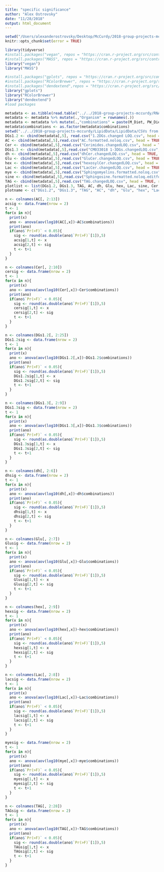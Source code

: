 ```yaml
---
title: "specific significance"
author: "Alex Ostrovsky"
date: "11/28/2018"
output: html_document
---
```


```r
setwd("/Users/alexanderostrovsky/Desktop/McCurdy/2018-group-projects-mccurdy/LipidData/LipidData/CSVs from given data/Processed CSVs (format and LOQ)/Modified LOQ/")
knitr::opts_chunk$set(error = TRUE)
```

```r

library(tidyverse)
#install.packages("vegan", repos = "https://cran.r-project.org/src/contrib/vegan_2.5-2.tar.gz")
#install.packages("MASS", repos = "https://cran.r-project.org/src/contrib/MASS_7.3-50.tar.gz")
library("vegan")
library("MASS")

#install.packages("gplots", repos = "https://cran.r-project.org/src/contrib/gplots_3.0.1.tar.gz")
#install.packages("RColorBrewer", repos = "https://cran.r-project.org/src/contrib/RColorBrewer_1.1-2.tar.gz")
#install.packages("dendextend",repos = "https://cran.r-project.org/src/contrib/dendextend_1.8.0.tar.gz")
library("gplots")
library("RColorBrewer")
library("dendextend")
#load packages
```

```r
metadata <- as.tibble(read.table("../../2018-group-projects-mccurdy/RNAseq Analysis/RNAseq Analysis/metadata.txt", header = TRUE)[c(2, 4:15, 17:25, 27:40),2:4])
metadata <- metadata %>% mutate(.,"Organism" = rownames(.))
metadata <- metadata %>% mutate(.,"combinations" = paste(M_Diet, PW_Diet, sep = "."))
metadata$combinations <- as.factor(metadata$combinations)
setwd("../../2018-group-projects-mccurdy/LipidData/LipidData/CSVs from given data/Processed CSVs (format and LOQ)/Modified LOQ/")
DGs1.2 <- cbind(metadata[,5], read.csv("1.2DGs.changed LOQ.csv", head = TRUE, row.names = 1))
AC <- cbind(metadata[,5],read.csv("AC.formatted.noloq.csv", head = TRUE, row.names = 1))
Cer <- cbind(metadata[,5],read.csv("Cerimides.changedLOQ.csv", head = TRUE, row.names = 1))
DGs1.3 <- cbind(metadata[,5],read.csv("CM033018 1-3DGs.changedLOQ.csv", head = TRUE, row.names = 1))
dh <- cbind(metadata[,5],read.csv("dhCer.changedLOQ.csv", head = TRUE, row.names = 1))
Glu <- cbind(metadata[,5],read.csv("GluCer.changedLOQ.csv", head = TRUE, row.names = 1))
hex <- cbind(metadata[,5],read.csv("hexosylCer.changedLOQ.csv", head = TRUE, row.names = 1))
Lac <- cbind(metadata[,5],read.csv("LacCer.changedLOQ.csv", head = TRUE, row.names = 1))
mye <- cbind(metadata[,5],read.csv("Sphingomyelins.formatted.noloq.csv", head = TRUE, row.names = 1))
sine <- cbind(metadata[,5],read.csv("Sphingosine.formatted.noloq.editfordismatrix.csv", header = TRUE, row.names = 1))
TAG <- cbind(metadata[,5],read.csv("TAG.changedLOQ.csv", head = TRUE, row.names = 1))
plotlist <- list(DGs1.2, DGs1.3, TAG, AC, dh, Glu, hex, Lac, sine, Cer, mye)
plotname <- c("DGs1.2", "DGs1.3", "TAG", "AC", "dh", "Glu", "hex", "Lac", "sine", "Cer", "mye")
```

```r
n <- colnames(AC[, 2:13])
acsig <- data.frame(nrow = 2)
t <- 1
for(x in n){
  print(x)
  ano <- anova(aov(log10(AC[,x])~AC$combinations))
  print(ano)
  if(ano$`Pr(>F)` < 0.05){
    sig <- round(as.double(ano$`Pr(>F)`[1]),5)
    acsig[1,t] <- x
    acsig[2,t] <- sig
    t <- t+1
  }
}
```

```r
n <- colnames(Cer[, 2:10])
cersig <- data.frame(nrow = 2)
t <- 1
for(x in n){
  print(x)
  ano <- anova(aov(log10(Cer[,x])~Cer$combinations))
  print(ano)
  if(ano$`Pr(>F)` < 0.05){
    sig <- round(as.double(ano$`Pr(>F)`[1]),5)
    cersig[1,t] <- x
    cersig[2,t] <- sig
    t <- t+1
  }
}
```

```r
n <- colnames(DGs1.2[, 2:25])
DGs1.2sig <- data.frame(nrow = 2)
t <- 1
for(x in n){
  print(x)
  ano <- anova(aov(log10(DGs1.2[,x])~DGs1.2$combinations))
  print(ano)
  if(ano$`Pr(>F)` < 0.05){
    sig <- round(as.double(ano$`Pr(>F)`[1]),5)
    DGs1.2sig[1,t] <- x
    DGs1.2sig[2,t] <- sig
    t <- t+1
  }
}
```

```r
n <- colnames(DGs1.3[, 2:9])
DGs1.3sig <- data.frame(nrow = 2)
t <- 1
for(x in n){
  print(x)
  ano <- anova(aov(log10(DGs1.3[,x])~DGs1.3$combinations))
  print(ano)
  if(ano$`Pr(>F)` < 0.05){
    sig <- round(as.double(ano$`Pr(>F)`[1]),5)
    DGs1.3sig[1,t] <- x
    DGs1.3sig[2,t] <- sig
    t <- t+1
  }
}
```

```r
n <- colnames(dh[, 2:6])
dhsig <- data.frame(nrow = 2)
t <- 1
for(x in n){
  print(x)
  ano <- anova(aov(log10(dh[,x])~dh$combinations))
  print(ano)
  if(ano$`Pr(>F)` < 0.05){
    sig <- round(as.double(ano$`Pr(>F)`[1]),5)
    dhsig[1,t] <- x
    dhsig[2,t] <- sig
    t <- t+1
  }
}
```

```r
n <- colnames(Glu[, 2:7])
Glusig <- data.frame(nrow = 2)
t <- 1
for(x in n){
  print(x)
  ano <- anova(aov(log10(Glu[,x])~Glu$combinations))
  print(ano)
  if(ano$`Pr(>F)` < 0.05){
    sig <- round(as.double(ano$`Pr(>F)`[1]),5)
    Glusig[1,t] <- x
    Glusig[2,t] <- sig
    t <- t+1
  }
}
```

```r
n <- colnames(hex[, 2:9])
hexsig <- data.frame(nrow = 2)
t <- 1
for(x in n){
  print(x)
  ano <- anova(aov(log10(hex[,x])~hex$combinations))
  print(ano)
  if(ano$`Pr(>F)` < 0.05){
    sig <- round(as.double(ano$`Pr(>F)`[1]),5)
    hexsig[1,t] <- x
    hexsig[2,t] <- sig
    t <- t+1
  }
}
```

```r
n <- colnames(Lac[, 2:8])
lacsig <- data.frame(nrow = 2)
t <- 1
for(x in n){
  print(x)
  ano <- anova(aov(log10(Lac[,x])~Lac$combinations))
  print(ano)
  if(ano$`Pr(>F)` < 0.05){
    sig <- round(as.double(ano$`Pr(>F)`[1]),5)
    lacsig[1,t] <- x
    lacsig[2,t] <- sig
    t <- t+1
  }
}
```

```r
myesig <- data.frame(nrow = 2)
t <- 1
for(x in n){
  print(x)
  ano <- anova(aov(log10(mye[,x])~mye$combinations))
  print(ano)
  if(ano$`Pr(>F)` < 0.05){
    sig <- round(as.double(ano$`Pr(>F)`[1]),5)
    myesig[1,t] <- x
    myesig[2,t] <- sig
    t <- t+1
  }
}
```

```r
n <- colnames(TAG[, 2:28])
TAGsig <- data.frame(nrow = 2)
t <- 1
for(x in n){
  print(x)
  ano <- anova(aov(log10(TAG[,x])~TAG$combinations))
  print(ano)
  if(ano$`Pr(>F)` < 0.05){
    sig <- round(as.double(ano$`Pr(>F)`[1]),5)
    TAGsig[1,t] <- x
    TAGsig[2,t] <- sig
    t <- t+1
  }
}
```